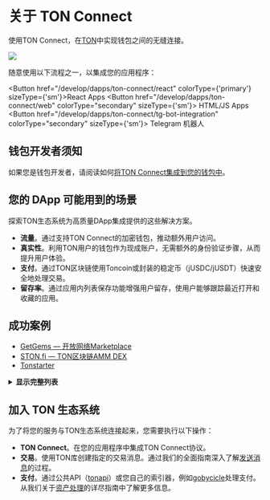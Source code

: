 
# 关于 TON Connect

使用TON Connect，在[TON](/learn/introduction)中实现钱包之间的无缝连接。

![](/img/docs/ton-connect/ton-connect-overview.png?raw=true)

随意使用以下流程之一，以集成您的应用程序：

<Button href="/develop/dapps/ton-connect/react" colorType={'primary'} sizeType={'sm'}>React Apps</Button>
<Button href="/develop/dapps/ton-connect/web"
        colorType="secondary" sizeType={'sm'}>
  HTML/JS Apps
</Button>
<Button href="/develop/dapps/ton-connect/tg-bot-integration"
        colorType="secondary" sizeType={'sm'}>
  Telegram 机器人
</Button>

## 钱包开发者须知

如果您是钱包开发者，请阅读如何[将TON Connect集成到您的钱包中](/develop/dapps/ton-connect/wallet/)。

## 您的 DApp 可能用到的场景

探索TON生态系统为高质量DApp集成提供的这些解决方案。

- **流量**。通过支持TON Connect的加密钱包，推动额外用户访问。
- **真实性**。利用TON用户的钱包作为现成账户，无需额外的身份验证步骤，从而提升用户体验。
- **支付**。通过TON区块链使用Toncoin或封装的稳定币（jUSDC/jUSDT）快速安全地处理交易。
- **留存率**。通过应用内列表保存功能增强用户留存，使用户能够跟踪最近打开和收藏的应用。

## 成功案例

- [GetGems — 开放网络Marketplace](https://getgems.io/)
- [STON.fi — TON区块链AMM DEX](https://ston.fi/)
- [Tonstarter](http://tonstarter.com/)

<details>
  <summary><b>显示完整列表</b></summary>

  * [getgems.io](https://getgems.io/)
  * [fragment.com](https://fragment.com/) (Ton Connect v.1)
  * [ston.fi](https://ston.fi/)
  * [ton.diamonds](https://ton.diamonds/)
  * [beta.disintar.io](https://beta.disintar.io/)
  * [tegro.finance](https://tegro.finance/liquidity)
  * [minter.ton.org](https://minter.ton.org/)
  * [libermall.com](https://libermall.com/)
  * [dedust.io](https://dedust.io/swap)
  * [toncap.net](https://toncap.net/)
  * [cryptomus.com](https://cryptomus.com/)
  * [avanchange.com](https://avanchange.com/)
  * [wton.dev](https://wton.dev/)
  * [mint.spiroverse.io/shop](https://mint.spiroverse.io/shop)
  * [vk.com/vk_nft_hub](https://vk.com/vk_nft_hub)
  * [tonverifier.live](https://verifier.ton.org/)
  * [stickerface.io/member](https://stickerface.io/member)
  * [tonstarter.com](https://tonstarter.com/)
  * [cryptogas.shop/ton](https://cryptogas.shop/ton)
  * [megaton.fi](https://megaton.fi/)
  * [dns.ton.org](https://dns.ton.org/)
  * [coinpaymaster.com](https://coinpaymaster.com/)
  * [ton.gagarin.world/app/](https://ton.gagarin.world/app)
  * [daolama.co](https://daolama.co/)
  * [marketplace.playmuse.org](http://marketplace.playmuse.org/)
  * [ton.vote](https://ton.vote/)
  * [plane.tonfancy.io](https://plane.tonfancy.io/)
  * [pi.oberton.io](https://pi.oberton.io/)
  * [business.thetonpay.app](https://business.thetonpay.app/)
  * [bridge.orbitchain.io](https://bridge.orbitchain.io/)
  * [connecton-web-new.vercel.app](https://connecton-web-new.vercel.app/)
  * [app.fanz.ee/staking](https://app.fanz.ee/staking)
  * [testnet.pton.fi](https://testnet.pton.fi/)
  * [tonft.app](https://tonft.app/)
  * [cardify.casino](https://cardify.casino/)
  * [4riends.org](https://4riends.org/#/)
  * [tonflex.fi](https://tonflex.fi/swap)
  * [soquest.xyz](https://soquest.xyz/)
  * [app.evaa.finance](https://app.evaa.finance/)

</details>


## 加入 TON 生态系统
为了将您的服务与TON生态系统连接起来，您需要执行以下操作：

- **TON Connect**。在您的应用程序中集成TON Connect协议。
- **交易**。使用TON库创建指定的交易消息。通过我们的全面指南深入了解[发送消息](/develop/dapps/ton-connect/message-builders)的过程。
- **支付**。通过公共API（[tonapi](https://tonapi.io/)）或您自己的索引器，例如[gobycicle](http://github.com/gobicycle/bicycle)处理支付。从我们关于[资产处理](/develop/dapps/asset-processing)的详尽指南中了解更多信息。
